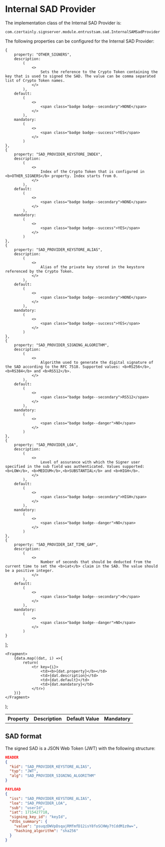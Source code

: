 
# Internal SAD Provider

The implementation class of the Internal SAD Provider is:

```
com.czertainly.signserver.module.entrustsam.sad.InternalSAMSadProvider
```

The following properties can be configured for the Internal SAD Provider:

    {
        property: "OTHER_SIGNERS",
        description:
            (
                <>
                    Sets the reference to the Crypto Token containing the key that is used to signed the SAD. The value can be comma separated list of Crypto Token names.
                </>
            ),
        default:
            (
                <>
                    <span class="badge badge--secondary">NONE</span>
                </>
            ),
        mandatory:
            (
                <>
                    <span class="badge badge--success">YES</span>
                </>
            )
    },
    {
        property: "SAD_PROVIDER_KEYSTORE_INDEX",
        description:
            (
                <>
                    Index of the Crypto Token that is configured in <b>OTHER_SIGNERS</b> property. Index starts from 0.
                </>
            ),
        default:
            (
                <>
                    <span class="badge badge--secondary">NONE</span>
                </>
            ),
        mandatory:
            (
                <>
                    <span class="badge badge--success">YES</span>
                </>
            )
    },
    {
        property: "SAD_PROVIDER_KEYSTORE_ALIAS",
        description:
            (
                <>
                    Alias of the private key stored in the keystore referenced by the Crypto Token.
                </>
            ),
        default:
            (
                <>
                    <span class="badge badge--secondary">NONE</span>
                </>
            ),
        mandatory:
            (
                <>
                    <span class="badge badge--success">YES</span>
                </>
            )
    },
    {
        property: "SAD_PROVIDER_SIGNING_ALGORITHM",
        description:
            (
                <>
                    Algorithm used to generate the digital signature of the SAD according to the RFC 7518. Supported values: <b>RS256</b>, <b>RS384</b> and <b>RS512</b>.
                </>
            ),
        default:
            (
                <>
                    <span class="badge badge--secondary">RS512</span>
                </>
            ),
        mandatory:
            (
                <>
                    <span class="badge badge--danger">NO</span>
                </>
            )
    },
    {
        property: "SAD_PROVIDER_LOA",
        description:
            (
                <>
                    Level of assurance with which the Signer user specified in the sub field was authenticated. Values supported: <b>LOW</b>, <b>MEDIUM</b>,<b>SUBSTANTIAL</b> and <b>HIGH</b>.
                </>
            ),
        default:
            (
                <>
                    <span class="badge badge--secondary">HIGH</span>
                </>
            ),
        mandatory:
            (
                <>
                    <span class="badge badge--danger">NO</span>
                </>
            )
    },
    {
        property: "SAD_PROVIDER_IAT_TIME_GAP",
        description:
            (
                <>
                    Number of seconds that should be deducted from the current time to set the <b>iat</b> claim in the SAD. The value should be a positive integer.
                </>
            ),
        default:
            (
                <>
                    <span class="badge badge--secondary">0</span>
                </>
            ),
        mandatory:
            (
                <>
                    <span class="badge badge--danger">NO</span>
                </>
            )
    }
];

    <Fragment>
        {data.map((dat, i) =>{
            return(
                <tr key={i}>
                    <td><b>{dat.property}</b></td>
                    <td>{dat.description}</td>
                    <td>{dat.default}</td>
                    <td>{dat.mandatory}</td>
                </tr>)
        })}
    </Fragment>
);

<table>
    <th>Property</th>
    <th>Description</th>
    <th>Default Value</th>
    <th>Mandatory</th>
    <tbody>
    <GenTable data={data}/>
    </tbody>
</table>

## SAD format

The signed SAD is a JSON Web Token (JWT) with the following structure:
```json
HEADER
{
  "kid": "SAD_PROVIDER_KEYSTORE_ALIAS",
  "typ": "JWT",
  "alg": "SAD_PROVIDER_SIGNING_ALGORITHM"
}

PAYLOAD
{
  "iss": "SAD_PROVIDER_KEYSTORE_ALIAS",
  "loa": "SAD_PROVIDER_LOA",
  "sub": "userId",
  "iat": 1715427718,
  "signing_key_id": "keyId",
  "dtbs_summary": {
    "value": "psuqzDWVpDsqajRMfmfD12isY8foSCHWy7tCddM1z0w=",
    "hashing_algorithm": "sha256"
  }
}
```
